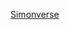 {{Navbox
| name       = 西蒙宇宙
| title      = {{le|西蒙宇宙|Simonverse}}
| listclass  = hlist
| state      = <include_only>{{{state|collapsed}}}</include_only>
| bodyclass = hlist
| above     =
*{{le|貝琪·艾伯塔利|Becky Albertalli}}
*{{le|安琪·湯馬斯|Angie Thomas}}
*{{le|妮奇·史東|Nic Stone}}

| group1     = 小說
| list1      =
*《{{le|西蒙和他的出櫃日誌|Simon vs. the Homo Sapiens Agenda}}》（2015）
*《{{le|致所有逝去的聲音 (小說)|The Hate U Give|致所有逝去的聲音}}》（2018）
*《{{le|無回報的好處|The Upside of Unrequited}}》（2017）
*《{{le|莉亞和她的邊緣日誌|Leah on the Offbeat}}》（2018）
*《{{le|On the Come Up|On the Come Up}}》（2019）
*《{{le|Love, Creekwood|Love, Creekwood}}》（2020）

| group2     = 電影
| list2      =
*《[[親愛的初戀]]》（2018）
*《[[致所有逝去的聲音 (電影)|致所有逝去的聲音]]》（2018）

| group3     = 電視
| list3      =
*《{{le|愛你，維克|Love, Victor}}》（2020-）
}}<noinclude>
[[Category:系列小說導航模板|Simonverse]]
</noinclude>